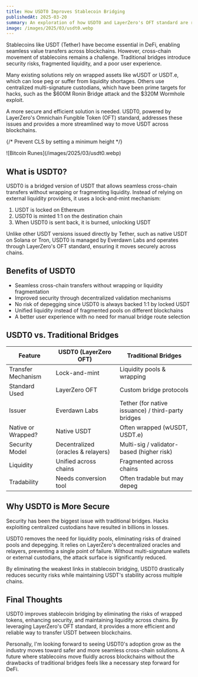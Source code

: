 ```yaml
---
title: How USDT0 Improves Stablecoin Bridging  
publishedAt: 2025-03-20
summary: An exploration of how USDT0 and LayerZero's OFT standard are revolutionizing cross-chain stablecoin transfers with improved security and unified liquidity
image: /images/2025/03/usdt0.webp
---
```


Stablecoins like USDT (Tether) have become essential in DeFi, enabling seamless value transfers across blockchains. However, cross-chain movement of stablecoins remains a challenge. Traditional bridges introduce security risks, fragmented liquidity, and a poor user experience.  

Many existing solutions rely on wrapped assets like wUSDT or USDT.e, which can lose peg or suffer from liquidity shortages. Others use centralized multi-signature custodians, which have been prime targets for hacks, such as the $600M Ronin Bridge attack and the $320M Wormhole exploit.  

A more secure and efficient solution is needed. USDT0, powered by LayerZero's Omnichain Fungible Token (OFT) standard, addresses these issues and provides a more streamlined way to move USDT across blockchains.  

{/* Prevent CLS by setting a minimum height */}
<div style={{ minHeight: '300px' }}>
![Bitcoin Runes](/images/2025/03/usdt0.webp)
</div>

## What is USDT0?  

USDT0 is a bridged version of USDT that allows seamless cross-chain transfers without wrapping or fragmenting liquidity. Instead of relying on external liquidity providers, it uses a lock-and-mint mechanism:  

1. USDT is locked on Ethereum  
2. USDT0 is minted 1:1 on the destination chain  
3. When USDT0 is sent back, it is burned, unlocking USDT  

Unlike other USDT versions issued directly by Tether, such as native USDT on Solana or Tron, USDT0 is managed by Everdawn Labs and operates through LayerZero's OFT standard, ensuring it moves securely across chains.  

## Benefits of USDT0  

- Seamless cross-chain transfers without wrapping or liquidity fragmentation  
- Improved security through decentralized validation mechanisms  
- No risk of depegging since USDT0 is always backed 1:1 by locked USDT  
- Unified liquidity instead of fragmented pools on different blockchains  
- A better user experience with no need for manual bridge route selection  

## USDT0 vs. Traditional Bridges  

| Feature | USDT0 (LayerZero OFT) | Traditional Bridges |
|---------|-----------------|-------------------|
| Transfer Mechanism | Lock-and-mint | Liquidity pools & wrapping |
| Standard Used | LayerZero OFT | Custom bridge protocols |
| Issuer | Everdawn Labs | Tether (for native issuance) / third-party bridges |
| Native or Wrapped? | Native USDT | Often wrapped (wUSDT, USDT.e) |
| Security Model | Decentralized (oracles & relayers) | Multi-sig / validator-based (higher risk) |
| Liquidity | Unified across chains | Fragmented across chains |
| Tradability | Needs conversion tool | Often tradable but may depeg |

## Why USDT0 is More Secure  

Security has been the biggest issue with traditional bridges. Hacks exploiting centralized custodians have resulted in billions in losses.  

USDT0 removes the need for liquidity pools, eliminating risks of drained pools and depegging. It relies on LayerZero's decentralized oracles and relayers, preventing a single point of failure. Without multi-signature wallets or external custodians, the attack surface is significantly reduced.  

By eliminating the weakest links in stablecoin bridging, USDT0 drastically reduces security risks while maintaining USDT's stability across multiple chains.  

## Final Thoughts  

USDT0 improves stablecoin bridging by eliminating the risks of wrapped tokens, enhancing security, and maintaining liquidity across chains. By leveraging LayerZero's OFT standard, it provides a more efficient and reliable way to transfer USDT between blockchains.  

Personally, I'm looking forward to seeing USDT0's adoption grow as the industry moves toward safer and more seamless cross-chain solutions. A future where stablecoins move fluidly across blockchains without the drawbacks of traditional bridges feels like a necessary step forward for DeFi.